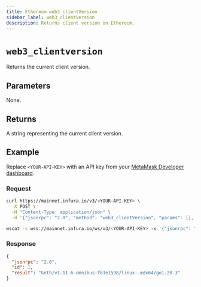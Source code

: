 ```yaml
---
title: Ethereum web3_clientVersion
sidebar_label: web3_clientVersion
description: Returns client version on Ethereum.
---
```



# `web3_clientversion`


Returns the current client version. 

## Parameters

None.

## Returns

A string representing the current client version.

## Example

Replace `<YOUR-API-KEY>` with an API key from your [MetaMask Developer dashboard](https://developer.metamask.io/).

### Request


<Tabs>
  <TabItem value="curl">

```bash
curl https://mainnet.infura.io/v3/<YOUR-API-KEY> \
  -X POST \
  -H "Content-Type: application/json" \
  -d '{"jsonrpc": "2.0", "method": "web3_clientVersion", "params": [], "id": 1}'
```

  </TabItem>
  <TabItem value="WSS">

```bash
wscat -c wss://mainnet.infura.io/ws/v3/<YOUR-API-KEY> -x '{"jsonrpc": "2.0", "method": "web3_clientVersion", "params": [], "id": 1}'
```

  </TabItem>
</Tabs>

### Response


<Tabs>
  <TabItem value="JSON">

```json
{
  "jsonrpc": "2.0",
  "id": 1,
  "result": "Geth/v1.11.6-omnibus-f83e1598/linux-.mdx64/go1.20.3"
}
```

  </TabItem>
</Tabs>
